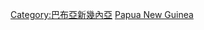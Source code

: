 {{noteTA
|G1=地名
}}
{{Catnav|頁面分類|地理|国家|大洋洲国家|巴布亚新几内亚}}
{{Catnav|頁面分類|地理|国家|按國家分類|各國地理}}
{{Catnav|頁面分類|地理|各國地理}}
{{Catnav|頁面分類|各種主題的頁面分類|按國家分類|各國地理}}
{{Commons category|Geography of Papua New Guinea}}

[[Category:巴布亞新幾內亞|Category:巴布亞新幾內亞]]
[[Category:大洋洲各国地理|Papua New Guinea]]